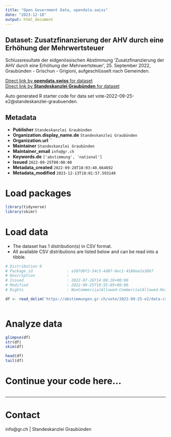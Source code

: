```yaml
---
title: "Open Government Data, opendata.swiss"
date: "2023-12-18"
output: html_document
---
```


## Dataset: Zusatzfinanzierung der AHV durch eine Erhöhung der Mehrwertsteuer

Schlussresultate der eidgenössischen Abstimmung 'Zusatzfinanzierung der AHV durch eine Erhöhung der Mehrwertsteuer', 25. September 2022, Graubünden - Grischun - Grigioni, aufgeschlüsselt nach Gemeinden.

[Direct link by **opendata.swiss** for dataset](https://opendata.swiss/de/dataset/zusatzfinanzierung-der-ahv-durch-eine-erhohung-der-mehrwertsteuer)<br>
[Direct link by **Standeskanzlei Graubünden** for dataset](https://abstimmungen.gr.ch/vote/2022-09-25-e2/data)

Auto generated R starter code for data set vote-2022-09-25-e2@standeskanzlei-graubuenden.

## Metadata

- **Publisher** `Standeskanzlei Graubünden`
- **Organization.display_name.de** `Standeskanzlei Graubünden`
- **Organization.url** ``
- **Maintainer** `Standeskanzlei Graubünden`
- **Maintainer_email** `info@gr.ch`
- **Keywords.de** `['abstimmung', 'national']`
- **Issued** `2022-09-25T00:00:00`
- **Metadata_created** `2022-09-28T18:03:40.664692`
- **Metadata_modified** `2023-12-13T18:01:57.593148`


# Load packages

```r

library(tidyverse)
library(skimr)

```

# Load data

-   The dataset has 1 distribution(s) in CSV format.
-   All available CSV distributions are listed below and can be read into a tibble.

```r

# Distribution 0
# Package_id               : a307d0f2-54c5-4d87-8ec1-4186ee2a3067
# Description              : 
# Issued                   : 2022-07-26T14:08:26+00:00
# Modified                 : 2022-09-25T10:55:05+00:00
# Rights                   : NonCommercialAllowed-CommercialAllowed-ReferenceRequired

df <- read_delim('https://abstimmungen.gr.ch/vote/2022-09-25-e2/data-csv')



```

# Analyze data

```r

glimpse(df)
str(df)
skim(df)

head(df)
tail(df)

```

# Continue your code here...

```r

```

------------------------------------------------------------------------

# Contact

info@gr.ch | Standeskanzlei Graubünden
